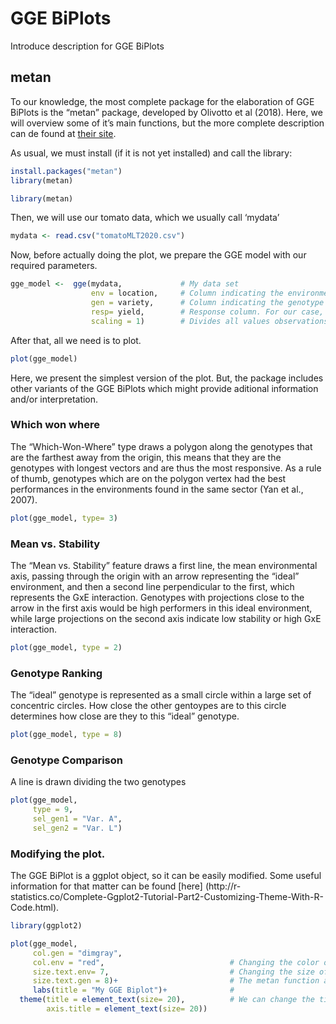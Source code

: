 # GGE BiPlots

Introduce description for GGE BiPlots

## metan

To our knowledge, the most complete package for the elaboration of GGE BiPlots is the "metan" package, developed by Olivotto et al (2018). Here, we will overview some of it's main functions, but the more complete description can de found at [their site](https://tiagoolivoto.github.io/metan/articles/vignettes_gge.html).

As usual, we must install (if it is not yet installed) and call the library:
```r
install.packages("metan")
library(metan)
```

```r
library(metan)
```

Then, we will use our tomato data, which we usually call 'mydata'
```r
mydata <- read.csv("tomatoMLT2020.csv")
```

Now, before actually doing the plot, we prepare the GGE model with our required parameters. 

```r
gge_model <-  gge(mydata,             # My data set 
                  env = location,     # Column indicating the environment or location
                  gen = variety,      # Column indicating the genotype
                  resp= yield,        # Response column. For our case, we choose yield/
                  scaling = 1)        # Divides all values observations

```


After that, all we need is to plot.

```r
plot(gge_model)
```

 Here, we present the simplest version of the plot. But, the package includes other variants of the GGE BiPlots which might provide aditional information and/or interpretation.

### Which won where

The "Which-Won-Where" type draws a polygon along the genotypes that are the farthest away from the origin, this means that they are the genotypes with longest vectors and are thus the most responsive. As a rule of thumb,
genotypes which are on the polygon vertex had the best performances in the environments found in the same sector (Yan et al., 2007).

```r
plot(gge_model, type= 3)
```

### Mean vs. Stability

The "Mean vs. Stability" feature draws a first line, the mean environmental axis, passing through the origin with an arrow representing the "ideal" environment, and then a second line perpendicular to the first,  which represents the GxE interaction.  Genotypes with projections close to the arrow in the first axis would be high performers in this ideal environment,  while large projections on the second axis indicate low stability or high GxE interaction.

```r
plot(gge_model, type = 2)
```


### Genotype Ranking

The "ideal" genotype is represented as a small circle within a large set of concentric circles. How close the other gentoypes are to this circle determines how close are they to this "ideal" genotype.

```r
plot(gge_model, type = 8)
```

### Genotype Comparison


A line is drawn dividing the two genotypes
```r
plot(gge_model,
     type = 9,
     sel_gen1 = "Var. A",
     sel_gen2 = "Var. L")
```    

### Modifying the plot.

The GGE BiPlot is a ggplot object, so it can be easily modified. Some useful information for that matter can be found [here] (http://r-statistics.co/Complete-Ggplot2-Tutorial-Part2-Customizing-Theme-With-R-Code.html).

```r
library(ggplot2)

plot(gge_model,
     col.gen = "dimgray",  
     col.env = "red",                            # Changing the color of the labels for genotype and environment  
     size.text.env= 7,                           # Changing the size of the labels for genotype and environment
     size.text.gen = 8)+                         # The metan function arrives up to here, from now on, we add pieces
     labs(title = "My GGE Biplot")+              # 
  theme(title = element_text(size= 20),          # We can change the title or axis font size
        axis.title = element_text(size= 20)) 
```
